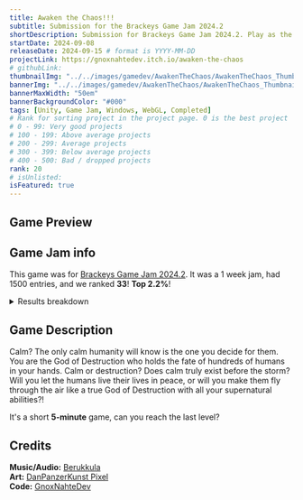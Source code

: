 ```yaml
---
title: Awaken the Chaos!!!
subtitle: Submission for the Brackeys Game Jam 2024.2
shortDescription: Submission for Brackeys Game Jam 2024.2. Play as the God of Chaos, unleashing your powers and terrorize humanity. Ranked 33 out of 1500 entries (Top 2.2%)!
startDate: 2024-09-08
releaseDate: 2024-09-15 # format is YYYY-MM-DD
projectLink: https://gnoxnahtedev.itch.io/awaken-the-chaos
# githubLink: 
thumbnailImg: "../../images/gamedev/AwakenTheChaos/AwakenTheChaos_Thumbnail.png"
bannerImg: "../../images/gamedev/AwakenTheChaos/AwakenTheChaos_Thumbnail.png"
bannerMaxWidth: "50em"
bannerBackgroundColor: "#000"
tags: [Unity, Game Jam, Windows, WebGL, Completed]
# Rank for sorting project in the project page. 0 is the best project
# 0 - 99: Very good projects
# 100 - 199: Above average projects 
# 200 - 299: Average projects
# 300 - 399: Below average projects
# 400 - 500: Bad / dropped projects
rank: 20
# isUnlisted:
isFeatured: true
---
```

 
## Game Preview
<ItchGameEmbed itchLink="https://itch.io/embed-upload/10506970?color=333333" projectName="Awaken the Chaos"/>

## Game Jam info

This game was for [Brackeys Game Jam 2024.2](https://itch.io/jam/brackeys-12). It was a 1 week jam, had 1500 entries, and we ranked **33**! **Top 2.2%**!

<details>
<summary>Results breakdown</summary>

| Criteria    | Rank | Score |
| ----------- | :---:| :---: |
| Overall     | 33   | 3.877 |
| Audio       | 25   | 4.000 |
| Game Design | 27   | 4.000 |
| Fun         | 39   | 3.957 |
| Innovation  | 67   | 3.739 |
| Graphics    | 126  | 4.043 |
| Theme       | 262  | 3.522 |

Ranked from **23** ratings. Score is adjusted from raw score by the median number of ratings per game in the jam.
</details>

## Game Description
Calm? The only calm humanity will know is the one you decide for them. You are the God of Destruction who holds the fate of hundreds of humans in your hands. Calm or destruction? Does calm truly exist before the storm? Will you let the humans live their lives in peace, or will you make them fly through the air like a true God of Destruction with all your supernatural abilities?!

It's a short **5-minute** game, can you reach the last level?

## Credits
**Music/Audio:** [Berukkula](https://euphimir.itch.io/)   
**Art:** [DanPanzerKunst Pixel](https://danpanzerkunst-pixel.itch.io/)  
**Code:** [GnoxNahteDev](https://gnoxnahtedev.itch.io/)